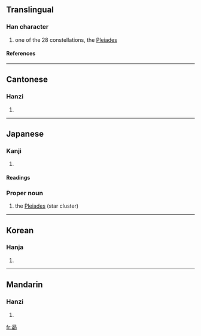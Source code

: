 ==Translingual==
===Han character===
{{Han char|rn=72|rad=日|as=05|sn=9|four=6072<sub>7</sub>|canj=日竹竹中 (AHHL)}}
# one of the 28 constellations, the [[Pleiades]]
====References====
{{Han ref|kx=0494.060|dkj=13865|dj=0858.120|hdz=21503.020|uh=6634|ud=26164|bh=CEF6|bd=52982}}

----
==Cantonese==
===Hanzi===
{{yue-hanzi|jyut=|y=maau5}}
# {{defn|Cantonese}}

----
==Japanese==

===Kanji===
{{ja-kanji|grade=n|rs=日05}}
# {{defn|Japanese}}

====Readings====
{{ja-readings|on=[[ぼう]] (bō)|kun=[[すばる]] (subaru)}}

===Proper noun===
{{ja-pos|k|proper|hira=すばる|rom=Subaru}}

# the [[Pleiades]] (star cluster)

----

==Korean==
===Hanja===
{{ko-hanja|hangeul=[[묘]]|eumhun=|rv=myo|mr=myo|y=myo}}
# {{defn|Korean}}

----
==Mandarin==
===Hanzi===
{{cmn-hanzi|pin=[[mǎo]] ([[mao3]]), [[nǐ]] ([[ni3]]), [[zhì]] ([[zhi4]])|wg=mao<sup>3</sup>, ni<sup>3</sup>, chih<sup>4</sup>}}
# {{defn|Mandarin}}

[[fr:昴]]